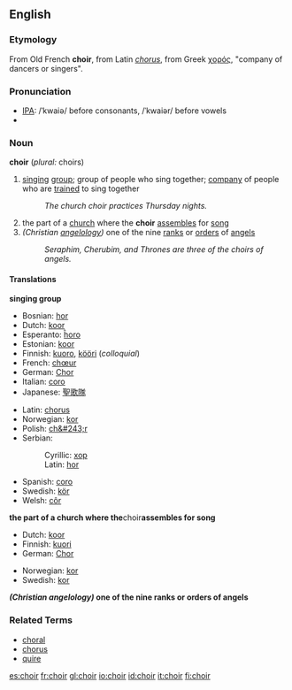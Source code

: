 {{Wikipedia}}
==English==
===Etymology===
From Old French '''choir''', from Latin ''[[chorus]]'', from Greek [[χορός]], "company of dancers or singers".
===Pronunciation===
*[[IPA]]: /ˈkwaiə/ before consonants, /ˈkwaiər/ before vowels
*{{audio|en-uk-choir.ogg|Audio (UK)}}

===Noun===
'''choir''' (''plural:'' choirs)

# [[sing]]ing [[group]]; group of people who sing together; [[company]] of people who are [[train]]ed to sing together
#: ''The church choir practices Thursday nights.''
#the part of a [[church]] where the '''choir''' [[assemble]]s for [[song]]
#''(Christian [[angelology]])'' one of the nine [[rank]]s or [[order]]s of [[angel]]s
#: ''Seraphim, Cherubim, and Thrones are three of the choirs of angels.''

====Translations====
'''singing group'''
{{top}}
*Bosnian: [[hor#Bosnian|hor]] {{m}}
*Dutch: [[koor]] {{n}}
*Esperanto: [[ĥoro]]
*Estonian: [[koor]]
*Finnish: [[kuoro]], [[kööri]] (''colloquial'')
*French: [[chœur]] {{m}}
*German: [[Chor]] {{m}}
*Italian: [[coro#Italian|coro]] {{m}}
*Japanese: [[聖歌隊]]
{{mid}}
*Latin: [[chorus]] {{m}}
*Norwegian: [[kor]] {{c}}
*Polish: [[ch&#243;r]] {{m}}
*Serbian:
*:Cyrillic: [[хор#Serbian|хор]] {{m}}
*:Latin: [[hor#Serbian|hor]] {{m}}
*Spanish: [[coro#Spanish|coro]] {{m}}
*Swedish: [[kör]] {{c}}
*Welsh: [[côr]]
{{bottom}}

'''the part of a church where the '''choir''' assembles for song'''
{{top}}
*Dutch: [[koor]] {{n}}
*Finnish: [[kuori]]
*German: [[Chor]] {{m}}
{{mid}}
*Norwegian: [[kor]] {{c}}
*Swedish: [[kor]] {{c}}
{{bottom}}

'''''(Christian angelology)'' one of the nine ranks or orders of angels'''
{{top}}
{{mid}}
{{bottom}}

===Related Terms===
*[[choral]]
*[[chorus]]
*[[quire]]

[[es:choir]]
[[fr:choir]]
[[gl:choir]]
[[io:choir]]
[[id:choir]]
[[it:choir]]
[[fi:choir]]